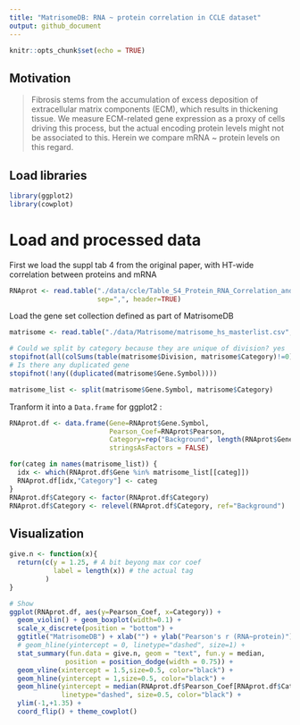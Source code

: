 ```yaml
---
title: "MatrisomeDB: RNA ~ protein correlation in CCLE dataset"
output: github_document
---
```


```r
knitr::opts_chunk$set(echo = TRUE)
```

## Motivation
> Fibrosis stems from the accumulation of excess deposition of extracellular 
matrix components (ECM), which results in thickening tissue. We measure ECM-related
gene expression as a proxy of cells driving this process, but the actual encoding 
protein levels might not be associated to this. Herein we compare mRNA ~ protein
levels on this regard.

## Load libraries

```r
library(ggplot2)
library(cowplot)
```

# Load and processed data
First we load the suppl tab 4 from the original paper, with HT-wide correlation 
between proteins and mRNA

```r
RNAprot <- read.table("./data/ccle/Table_S4_Protein_RNA_Correlation_and_Enrichments_Protein_RNA_correlation.csv",
                      sep=",", header=TRUE)
```

Load the gene set collection defined as part of MatrisomeDB
```r
matrisome <- read.table("./data/Matrisome/matrisome_hs_masterlist.csv", sep=",", header=TRUE, stringsAsFactors = FALSE)

# Could we split by category because they are unique of division? yes
stopifnot(all(colSums(table(matrisome$Division, matrisome$Category)!=0)==1))
# Is there any duplicated gene
stopifnot(!any((duplicated(matrisome$Gene.Symbol))))

matrisome_list <- split(matrisome$Gene.Symbol, matrisome$Category)
```

Tranform it into a `Data.frame` for ggplot2 : 
```r
RNAprot.df <- data.frame(Gene=RNAprot$Gene.Symbol,
                         Pearson_Coef=RNAprot$Pearson,
                         Category=rep("Background", length(RNAprot$Gene.Symbol)),
                         stringsAsFactors = FALSE)

for(categ in names(matrisome_list)) {
  idx <- which(RNAprot.df$Gene %in% matrisome_list[[categ]])
  RNAprot.df[idx,"Category"] <- categ
}
RNAprot.df$Category <- factor(RNAprot.df$Category)
RNAprot.df$Category <- relevel(RNAprot.df$Category, ref="Background")

```

## Visualization

```r
give.n <- function(x){
  return(c(y = 1.25, # A bit beyong max cor coef
           label = length(x)) # the actual tag
         ) 
}

# Show
ggplot(RNAprot.df, aes(y=Pearson_Coef, x=Category)) + 
  geom_violin() + geom_boxplot(width=0.1) +
  scale_x_discrete(position = "bottom") +
  ggtitle("MatrisomeDB") + xlab("") + ylab("Pearson's r (RNA~protein)") + 
  # geom_hline(yintercept = 0, linetype="dashed", size=1) +
  stat_summary(fun.data = give.n, geom = "text", fun.y = median,
              position = position_dodge(width = 0.75)) +
  geom_vline(xintercept = 1.5,size=0.5, color="black") +
  geom_hline(yintercept = 1,size=0.5, color="black") +
  geom_hline(yintercept = median(RNAprot.df$Pearson_Coef[RNAprot.df$Category=="Background"]),
             linetype="dashed", size=0.5, color="black") +
  ylim(-1,+1.35) +
  coord_flip() + theme_cowplot()
```
